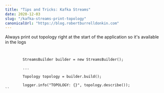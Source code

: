 ```yaml
---
title: "Tips and Tricks: Kafka Streams"
date: 2020-12-03
slug: "/kafka-streams-print-topology"
canonicalUrl: "https://blog.robertburrelldonkin.com"
---
```


Always print out topology right at the start of the application so it's available in the logs
```


        StreamsBuilder builder = new StreamsBuilder();

        ...

        Topology topology = builder.build();

        logger.info("TOPOLOGY: {}", topology.describe());
``